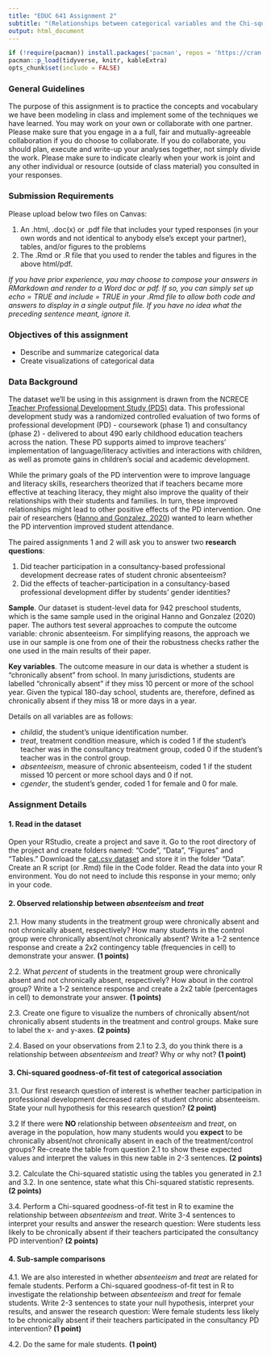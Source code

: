 ```yaml
---
title: "EDUC 641 Assignment 2"
subtitle: "(Relationships between categorical variables and the Chi-squared goodness-of-fit test)"
output: html_document
---
```

```R
if (!require(pacman)) install.packages('pacman', repos = 'https://cran.rstudio.com')
pacman::p_load(tidyverse, knitr, kableExtra)
opts_chunk$set(include = FALSE)
```

### General Guidelines

The purpose of this assignment is to practice the concepts and vocabulary we have been modeling in class and implement some of the techniques we have learned. You may work on your own or collaborate with one partner. Please make sure that you engage in a a full, fair and mutually-agreeable collaboration if you do choose to collaborate. If you do collaborate, you should plan, execute and write-up your analyses together, not simply divide the work. Please make sure to indicate clearly when your work is joint and any other individual or resource (outside of class material) you consulted in your responses.

### Submission Requirements

Please upload below two files on Canvas:  

1. An .html, .doc(x) or .pdf file that includes your typed responses (in your own words and not identical to anybody else's except your partner), tables, and/or figures to the problems
2. The .Rmd or .R file that you used to render the tables and figures in the above html/pdf. 

*If you have prior experience, you may choose to compose your answers in RMarkdown and render to a Word doc or pdf. If so, you can simply set up echo = TRUE and include = TRUE in your .Rmd file to allow both code and answers to display in a single output file. If you have no idea what the preceding sentence meant, ignore it.* 
   
### Objectives of this assignment

- Describe and summarize categorical data
- Create visualizations of categorical data

### Data Background

The dataset we'll be using in this assignment is drawn from the NCRECE [Teacher Professional Development Study (PDS)](https://www.icpsr.umich.edu/web/ICPSR/studies/34848) data. This professional development study was a randomized controlled evaluation of two forms of professional development (PD) - coursework (phase 1) and consultancy (phase 2) - delivered to about 490 early childhood education teachers across the nation. These PD supports aimed to improve teachers' implementation of language/literacy activities and interactions with children, as well as promote gains in children's social and academic development. 

While the primary goals of the PD intervention were to improve language and literacy skills, researchers theorized that if teachers became more effective at teaching literacy, they might also improve the quality of their relationships with their students and families. In turn, these improved relationships might lead to other positive effects of the PD intervention. One pair of researchers ([Hanno and Gonzalez, 2020](https://doi.org/10.1080/19345747.2019.1634170)) wanted to learn whether the PD intervention improved student attendance. 

The paired assignments 1 and 2 will ask you to answer two **research questions**: 

1. Did teacher participation in a consultancy-based professional development decrease rates of student chronic absenteeism? 
2. Did the effects of teacher-participation in a consultancy-based professional development differ by students' gender identities?

**Sample**. Our dataset is student-level data for 942 preschool students, which is the same sample used in the original Hanno and Gonzalez (2020) paper. The authors test several approaches to compute the outcome variable: chronic absenteeism. For simplifying reasons, the approach we use in our sample is one from one of their the robustness checks rather the one used in the main results of their paper.

**Key variables**. The outcome measure in our data is whether a student is "chronically absent" from school. In many jurisdictions, students are labelled "chronically absent" if they miss 10 percent or more of the school year. Given the typical 180-day school, students are, therefore, defined as chronically absent if they miss 18 or more days in a year. 

Details on all variables are as follows:

 * *childid*, the student's unique identification number.
 * *treat*, treatment condition measure, which is coded 1 if the student's teacher was in the consultancy treatment group, coded 0 if the student's teacher was in the control group.  
 * *absenteeism*, measure of chronic absenteeism, coded 1 if the student missed 10 percent or more school days and 0 if not. 
 * *cgender*, the student's gender, coded 1 for female and 0 for male.

### Assignment Details

#### 1. Read in the dataset

Open your RStudio, create a project and save it. Go to the root directory of the project and create folders named: "Code", "Data", "Figures" and "Tables." Download the [cat.csv dataset](./data/cat.csv) and store it in the folder "Data". Create an R script (or .Rmd) file in the Code folder. Read the data into your R environment. You do not need to include this response in your memo; only in your code.

#### 2. Observed relationship between *absenteeism* and *treat*

2.1. How many students in the treatment group were chronically absent and not chronically absent, respectively? How many students in the control group were chronically absent/not chronically absent? Write a 1-2 sentence response and create a 2x2 contingency table (frequencies in cell) to demonstrate your answer. **(1 points)**

2.2. What *percent* of students in the treatment group were chronically absent and not chronically absent, respectively? How about in the control group? Write a 1-2 sentence response and create a 2x2 table (percentages in cell) to demonstrate your answer. **(1 points)**

2.3. Create one figure to visualize the numbers of chronically absent/not chronically absent students in the treatment and control groups. Make sure to label the x- and y-axes. **(2 points)**

2.4. Based on your observations from 2.1 to 2.3, do you think there is a relationship between *absenteeism* and *treat*? Why or why not? **(1 point)**

#### 3. Chi-squared goodness-of-fit test of categorical association 

3.1. Our first research question of interest is whether teacher participation in professional development decreased rates of student chronic absenteeism. State your null hypothesis for this research question? **(2 point)**

3.2 If there were **NO** relationship between *absenteeism* and *treat*, on average in the population, how many students would you **expect** to be chronically absent/not chronically absent in each of the treatment/control groups? Re-create the table from question 2.1 to show these expected values and interpret the values in this new table in 2-3 sentences. **(2 points)** 

3.2. Calculate the Chi-squared statistic using the tables you generated in 2.1 and 3.2. In one sentence, state what this Chi-squared statistic represents. **(2 points)**

3.4. Perform a Chi-squared goodness-of-fit test in R to examine the relationship between *absenteeism* and *treat*. Write 3-4 sentences to interpret your results and answer the research question: Were students less likely to be chronically absent if their teachers participated the consultancy PD intervention? **(2 points)**

#### 4. Sub-sample comparisons

4.1. We are also interested in whether *absenteeism* and *treat* are related for female students. Perform a Chi-squared goodness-of-fit test in R to investigate the relationship between *absenteeism* and *treat* for female students. Write 2-3 sentences to state your null hypothesis, interpret your results, and answer the research question: Were female students less likely to be chronically absent if their teachers participated in the consultancy PD intervention? **(1 point)**

4.2. Do the same for male students. **(1 point)**